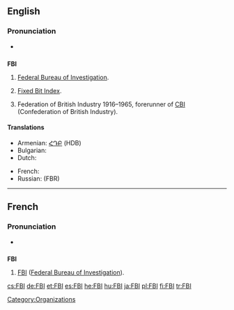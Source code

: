 ==English==

===Pronunciation===
* {{IPA|/'ɛfbijaɪ/}}

==={{initialism}}===
'''FBI'''

# {{US}} [[Federal Bureau of Investigation]].
# [[Fixed Bit Index]].
# {{British}} Federation of British Industry 1916–1965, forerunner of [[CBI]] (Confederation of British Industry).

====Translations====
{{trans-top|Federal Bureau of Investigation}}
* Armenian: [[ՀԴԲ]] (HDB)
* Bulgarian: {{t|bg|ФБР|n|sc=Cyrl}}
* Dutch: {{t-|nl|FBI|m}}
{{trans-mid}}
* French: {{t-|fr|FBI|m}}
* Russian: {{t|ru|ФБР|n|sc=Cyrl}} (FBR)
{{trans-bottom}}

----

==French==

===Pronunciation===
* {{IPA|/'ɛf bi aj/|lang=fr}}

==={{initialism|lang=fr}}===
'''FBI''' {{m}}

# [[FBI]] ([[Federal Bureau of Investigation]]).

[[Category:Organizations]]

[[cs:FBI]]
[[de:FBI]]
[[et:FBI]]
[[es:FBI]]
[[he:FBI]]
[[hu:FBI]]
[[ja:FBI]]
[[pl:FBI]]
[[fi:FBI]]
[[tr:FBI]]